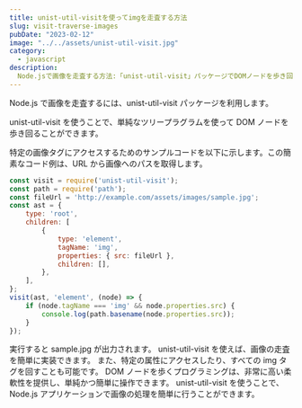 ```yaml
---
title: unist-util-visitを使ってimgを走査する方法
slug: visit-traverse-images
pubDate: "2023-02-12"
image: "../../assets/unist-util-visit.jpg"
category:
  - javascript
description:
  Node.jsで画像を走査する方法:「unist-util-visit」パッケージでDOMノードを歩き回り、特定の画像タグにアクセス出来ます。サンプルコード付き！
---
```


Node.js で画像を走査するには、unist-util-visit パッケージを利用します。

unist-util-visit を使うことで、単純なツリープラグラムを使って DOM ノードを歩き回ることができます。

特定の画像タグにアクセスするためのサンプルコードを以下に示します。この簡素なコード例は、URL から画像へのパスを取得します。

```javascript
const visit = require('unist-util-visit');
const path = require('path');
const fileUrl = 'http://example.com/assets/images/sample.jpg';
const ast = {
	type: 'root',
	children: [
		{
			type: 'element',
			tagName: 'img',
			properties: { src: fileUrl },
			children: [],
		},
	],
};
visit(ast, 'element', (node) => {
	if (node.tagName === 'img' && node.properties.src) {
		console.log(path.basename(node.properties.src));
	}
});
```

実行すると sample.jpg が出力されます。 unist-util-visit を使えば、画像の走査を簡単に実装できます。
また、特定の属性にアクセスしたり、すべての img タグを回すことも可能です。 DOM ノードを歩くプログラミングは、非常に高い柔軟性を提供し、単純かつ簡単に操作できます。 unist-util-visit を使うことで、Node.js アプリケーションで画像の処理を簡単に行うことができます。
